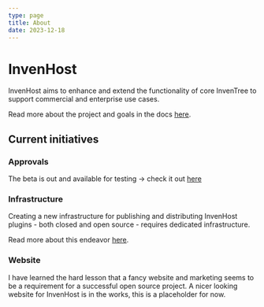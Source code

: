 ```yaml
---
type: page
title: About
date: 2023-12-18
---
```


# InvenHost

InvenHost aims to enhance and extend the functionality of core InvenTree to support commercial and enterprise use cases.

Read more about the project and goals in the docs [here](https://doc.invenhost.com/).

## Current initiatives

### Approvals
The beta is out and available for testing -> check it out [here](https://doc.invenhost.com/inventree_approval/main/)

### Infrastructure

Creating a new infrastructure for publishing and distributing InvenHost plugins - both closed and open source - requires dedicated infrastructure.

Read more about this endeavor [here](https://doc.invenhost.com/invenhost/main/services).

### Website

I have learned the hard lesson that a fancy website and marketing seems to be a requirement for a successful open source project.
A nicer looking website for InvenHost is in the works, this is a placeholder for now.
